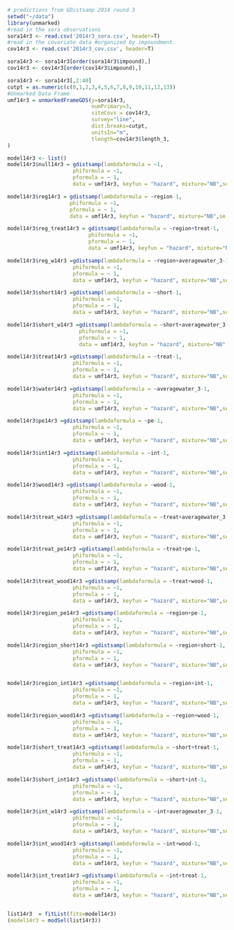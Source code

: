 ```r
# predictions from GDistsamp 2014 round 3
setwd("~/data")
library(unmarked)
#read in the sora observations
sora14r3 <- read.csv('2014r3_sora.csv', header=T)
#read in the covariate data #organized by impoundment.
cov14r3 <- read.csv('2014r3_cov.csv', header=T)

sora14r3 <- sora14r3[order(sora14r3$impound),]
cov14r3 <- cov14r3[order(cov14r3$impound),]

sora14r3 <- sora14r3[,2:40]
cutpt = as.numeric(c(0,1,2,3,4,5,6,7,8,9,10,11,12,13)) 
#Unmarked Data Frame
umf14r3 = unmarkedFrameGDS(y=sora14r3, 
                           numPrimary=3,
                           siteCovs = cov14r3,
                           survey="line", 
                           dist.breaks=cutpt,  
                           unitsIn="m", 
                           tlength=cov14r3$length_3,
)

model14r3 <- list()
model14r3$null14r3 = gdistsamp(lambdaformula = ~1, 
                     phiformula = ~1, 
                     pformula = ~ 1,
                     data = umf14r3, keyfun = "hazard", mixture="NB",se = T, output="abund")

model14r3$reg14r3 = gdistsamp(lambdaformula = ~region-1, 
                    phiformula = ~1, 
                    pformula = ~ 1,
                    data = umf14r3, keyfun = "hazard", mixture="NB",se = T, output="abund")

model14r3$reg_treat14r3 = gdistsamp(lambdaformula = ~region+treat-1, 
                          phiformula = ~1, 
                          pformula = ~ 1,
                          data = umf14r3, keyfun = "hazard", mixture="NB",se = T, output="abund")

model14r3$reg_w14r3 =gdistsamp(lambdaformula = ~region+averagewater_3-1, 
                     phiformula = ~1, 
                     pformula = ~ 1,
                     data = umf14r3, keyfun = "hazard", mixture="NB",se = T, output="abund")

model14r3$short14r3 =gdistsamp(lambdaformula = ~short-1, 
                     phiformula = ~1, 
                     pformula = ~ 1,
                     data = umf14r3, keyfun = "hazard", mixture="NB",se = T, output="abund")

model14r3$short_w14r3 =gdistsamp(lambdaformula = ~short+averagewater_3-1, 
                       phiformula = ~1, 
                       pformula = ~ 1,
                       data = umf14r3, keyfun = "hazard", mixture="NB",se = T, output="abund")

model14r3$treat14r3 =gdistsamp(lambdaformula = ~treat-1, 
                     phiformula = ~1, 
                     pformula = ~ 1,
                     data = umf14r3, keyfun = "hazard", mixture="NB",se = T, output="abund")

model14r3$water14r3 =gdistsamp(lambdaformula = ~averagewater_3-1, 
                     phiformula = ~1, 
                     pformula = ~ 1,
                     data = umf14r3, keyfun = "hazard", mixture="NB",se = T, output="abund")

model14r3$pe14r3 =gdistsamp(lambdaformula = ~pe-1, 
                     phiformula = ~1, 
                     pformula = ~ 1,
                     data = umf14r3, keyfun = "hazard", mixture="NB",se = T, output="abund")

model14r3$int14r3 =gdistsamp(lambdaformula = ~int-1, 
                     phiformula = ~1, 
                     pformula = ~ 1,
                     data = umf14r3, keyfun = "hazard", mixture="NB",se = T, output="abund")

model14r3$wood14r3 =gdistsamp(lambdaformula = ~wood-1, 
                     phiformula = ~1, 
                     pformula = ~ 1,
                     data = umf14r3, keyfun = "hazard", mixture="NB",se = T, output="abund")

model14r3$treat_w14r3 =gdistsamp(lambdaformula = ~treat+averagewater_3-1, 
                     phiformula = ~1, 
                     pformula = ~ 1,
                     data = umf14r3, keyfun = "hazard", mixture="NB",se = T, output="abund")

model14r3$treat_pe14r3 =gdistsamp(lambdaformula = ~treat+pe-1, 
                     phiformula = ~1, 
                     pformula = ~ 1,
                     data = umf14r3, keyfun = "hazard", mixture="NB",se = T, output="abund")

model14r3$treat_wood14r3 =gdistsamp(lambdaformula = ~treat+wood-1, 
                     phiformula = ~1, 
                     pformula = ~ 1,
                     data = umf14r3, keyfun = "hazard", mixture="NB",se = T, output="abund")

model14r3$region_pe14r3 =gdistsamp(lambdaformula = ~region+pe-1, 
                     phiformula = ~1, 
                     pformula = ~ 1,
                     data = umf14r3, keyfun = "hazard", mixture="NB",se = T, output="abund")

model14r3$region_short14r3 =gdistsamp(lambdaformula = ~region+short-1, 
                     phiformula = ~1, 
                     pformula = ~ 1,
                     data = umf14r3, keyfun = "hazard", mixture="NB",se = T, output="abund")


model14r3$region_int14r3 =gdistsamp(lambdaformula = ~region+int-1, 
                     phiformula = ~1, 
                     pformula = ~ 1,
                     data = umf14r3, keyfun = "hazard", mixture="NB",se = T, output="abund")

model14r3$region_wood14r3 =gdistsamp(lambdaformula = ~region+wood-1, 
                     phiformula = ~1, 
                     pformula = ~ 1,
                     data = umf14r3, keyfun = "hazard", mixture="NB",se = T, output="abund")

model14r3$short_treat14r3 =gdistsamp(lambdaformula = ~short+treat-1, 
                     phiformula = ~1, 
                     pformula = ~ 1,
                     data = umf14r3, keyfun = "hazard", mixture="NB",se = T, output="abund")

model14r3$short_int14r3 =gdistsamp(lambdaformula = ~short+int-1, 
                     phiformula = ~1, 
                     pformula = ~ 1,
                     data = umf14r3, keyfun = "hazard", mixture="NB",se = T, output="abund")

model14r3$int_w14r3 =gdistsamp(lambdaformula = ~int+averagewater_3-1, 
                     phiformula = ~1, 
                     pformula = ~ 1,
                     data = umf14r3, keyfun = "hazard", mixture="NB",se = T, output="abund")

model14r3$int_wood14r3 =gdistsamp(lambdaformula = ~int+wood-1, 
                     phiformula = ~1, 
                     pformula = ~ 1,
                     data = umf14r3, keyfun = "hazard", mixture="NB",se = T, output="abund")

model14r3$int_treat14r3 =gdistsamp(lambdaformula = ~int+treat-1, 
                     phiformula = ~1, 
                     pformula = ~ 1,
                     data = umf14r3, keyfun = "hazard", mixture="NB",se = T, output="abund")


list14r3  = fitList(fits=model14r3)
(model14r3 = modSel(list14r3))

```